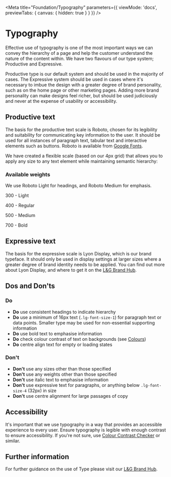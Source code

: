 
<Meta title="Foundation/Typography" parameters={{ viewMode: 'docs', previewTabs: { canvas: { hidden: true } } }} />

# Typography

<p class="standfirst">Effective use of typography is one of the most important ways we can convey the hierarchy of a page and help the customer understand the nature of the content within. We have two flavours of our type system; Productive and Expressive.</p>

Productive type is our default system and should be used in the majority of cases. The Expressive system should be used in cases where it's necessary to imbue the design with a greater degree of brand personality, such as on the home page or other marketing pages. Adding more brand personality can make designs feel richer, but should be used judiciously and never at the expense of usability or accessibility.

## Productive text

The basis for the productive text scale is Roboto, chosen for its legibility and suitability for communicating key information to the user. It should be used for all instances of paragraph text, tabular text and interactive elements such as buttons. Roboto is available from <a href="https://fonts.google.com/specimen/Roboto" target="_blank">Google Fonts</a>.

We have created a flexible scale (based on our 4px grid) that allows you to apply any size to any text element while maintaining semantic hierarchy:

<Story id="internal-typography--productive"></Story>

### Available weights

We use Roboto Light for headings, and Roboto Medium for emphasis.

300 - Light

400 - Regular

500 - Medium

700 - Bold

## Expressive text

The basis for the expressive scale is Lyon Display, which is our brand typeface. It should only be used in display settings at larger sizes where a greater degree of brand identity needs to be applied. You can find out more about Lyon Display, and where to get it on the <a href="https://www.legalandgeneralbrandhub.com/b/www/c/en-GB/BrandKnowledge/Guideline/2?Page=6" target="_blank">L&G Brand Hub</a>.

<Story id="internal-typography--expressive"></Story>

## Dos and Don'ts

### Do

- **Do** use consistent headings to indicate hierarchy
- **Do** use a minimum of 16px text (`.lg-font-size-1`) for paragraph text or data points. Smaller type may be used for non-essential supporting information
- **Do** use bold text to emphasise information
- **Do** check colour contrast of text on backgrounds (see [Colours](./?path=/docs/foundation-colours--page))
- **Do** centre align text for empty or loading states

### Don't

- **Don't** use any sizes other than those specified
- **Don't** use any weights other than those specified
- **Don't** use italic text to emphasise information
- **Don't** use expressive text for paragraphs, or anything below `.lg-font-size-4` (32px) in size
- **Don't** use centre alignment for large passages of copy

## Accessibility

It's important that we use typography in a way that provides an accessible experience to every user. Ensure typography is legible with enough contrast to ensure accessibility. If you're not sure, use <a href="https://webaim.org/resources/contrastchecker/" target="_blank">Colour Contrast Checker</a> or similar.

## Further information

For further guidance on the use of Type please visit our <a href="https://www.legalandgeneralbrandhub.com/b/www/c/en-GB/BrandKnowledge/Guideline/2?Page=6" target="_blank">L&G Brand Hub</a>.

<Feedback />
